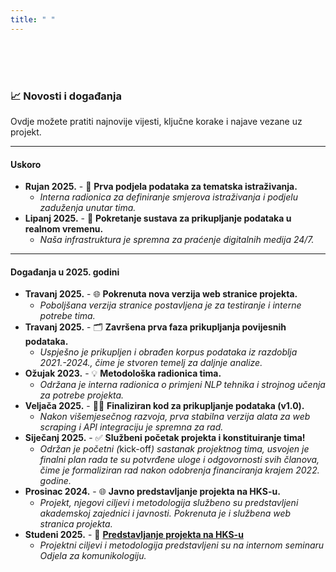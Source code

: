 ```yaml
---
title: " "
---
```


<br>
<br>
<br>


### 📈 Novosti i događanja

Ovdje možete pratiti najnovije vijesti, ključne korake i najave vezane uz projekt.

---

#### Uskoro

*   **Rujan 2025.** - 📝 **Prva podjela podataka za tematska istraživanja.**
    *   *Interna radionica za definiranje smjerova istraživanja i podjelu zaduženja unutar tima.*
*   **Lipanj 2025.** - 🚀 **Pokretanje sustava za prikupljanje podataka u realnom vremenu.**
    *   *Naša infrastruktura je spremna za praćenje digitalnih medija 24/7.*

---

#### Događanja u 2025. godini
*   **Travanj 2025.** - 🌐 **Pokrenuta nova  verzija web stranice projekta.**
    *   *Poboljšana  verzija stranice postavljena je za testiranje i interne potrebe tima.*

*   **Travanj 2025.** - 🗂️ **Završena prva faza prikupljanja povijesnih podataka.**
    *   *Uspješno je prikupljen i obrađen korpus podataka iz razdoblja 2021.-2024., čime je stvoren temelj za daljnje analize.*

*   **Ožujak 2023.** - 💡 **Metodološka radionica tima.**
    *   *Održana je interna radionica o primjeni NLP tehnika i strojnog učenja za potrebe projekta.*

*   **Veljača 2025.** - 👨‍💻 **Finaliziran kod za prikupljanje podataka (v1.0).**
    *   *Nakon višemjesečnog razvoja, prva stabilna verzija alata za web scraping i API integraciju je spremna za rad.*

*   **Siječanj 2025.** - ✅ **Službeni početak projekta i konstituiranje tima!**
    *   *Održan je početni (*kick-off*) sastanak projektnog tima, usvojen je finalni plan rada te su potvrđene uloge i odgovornosti svih članova, čime je formaliziran rad nakon odobrenja financiranja krajem 2022. godine.*
    
*   **Prosinac 2024.** - 🌐 **Javno predstavljanje projekta na HKS-u.**
    *   *Projekt, njegovi ciljevi i metodologija službeno su predstavljeni akademskoj zajednici i javnosti. Pokrenuta je i službena web stranica projekta.*
    
*   **Studeni 2025.** - 🎤 **[Predstavljanje projekta na HKS-u](https://www.unicath.hr/)**
    *   *Projektni ciljevi i metodologija predstavljeni su na internom seminaru Odjela za komunikologiju.*    

